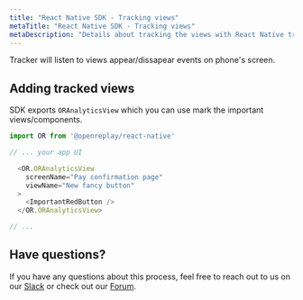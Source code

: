 ```yaml
---
title: "React Native SDK - Tracking views"
metaTitle: "React Native SDK - Tracking views"
metaDescription: "Details about tracking the views with React Native tracker"
---
```


Tracker will listen to views appear/dissapear events on phone's screen.

## Adding tracked views

SDK exports `ORAnalyticsView` which you can use mark the important views/components.

```js
import OR from '@openreplay/react-native'

// ... your app UI

  <OR.ORAnalyticsView
    screenName="Pay confirmation page"
    viewName="New fancy button"
  >
    <ImportantRedButton />
  </OR.ORAnalyticsView>

// ...
```
## Have questions?
If you have any questions about this process, feel free to reach out to us on our [Slack](https://slack.openreplay.com) or check out our [Forum](https://forum.openreplay.com).